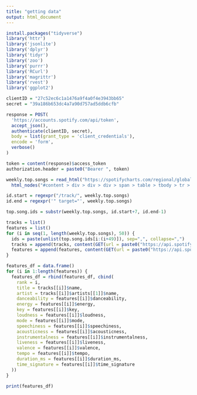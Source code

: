 ```yaml
---
title: "getting data"
output: html_document
---
```


```r

install.packages("tidyverse")
library('httr')
library('jsonlite')
library('dplyr')
library('tidyr')
library('zoo')
library('purrr')
library('RCurl')
library('magrittr')
library('rvest')
library('ggplot2')

```

```r

clientID = "27c52ec6c1a1476a9f4a0f4e3943bb65"
secret = "39a186b653dc4a7a90d757ad5ddb6cfb"

response = POST(
  'https://accounts.spotify.com/api/token',
  accept_json(),
  authenticate(clientID, secret),
  body = list(grant_type = 'client_credentials'),
  encode = 'form',
  verbose()
)

token = content(response)$access_token
authorization.header = paste0("Bearer ", token)

weekly.top.songs = read_html("https://spotifycharts.com/regional/global/weekly/latest") %>%
  html_nodes("#content > div > div > div > span > table > tbody > tr > td.chart-table-image > a")

id.start = regexpr("/track/", weekly.top.songs)
id.end = regexpr('" target="', weekly.top.songs)

top.song.ids = substr(weekly.top.songs, id.start+7, id.end-1)

tracks = list()
features = list()
for (i in seq(1, length(weekly.top.songs), 50)) {
  ids = paste(unlist(top.song.ids[i:(i+49)]), sep=",", collapse=",")
  tracks = append(tracks, content(GET(url = paste0("https://api.spotify.com/v1/tracks?ids=", ids), config = add_headers(authorization = authorization.header)))$tracks)
  features = append(features, content(GET(url = paste0("https://api.spotify.com/v1/audio-features?ids=", ids), config = add_headers(authorization = authorization.header)))$audio_features)
}

features_df = data.frame()
for (i in 1:length(features)) {
  features_df = rbind(features_df, cbind(
    rank = i,
    title = tracks[[i]]$name,
    artist = tracks[[i]]$artists[[1]]$name,
    danceability = features[[i]]$danceability,
    energy = features[[i]]$energy,
    key = features[[i]]$key,
    loudness = features[[i]]$loudness,
    mode = features[[i]]$mode,
    speechiness = features[[i]]$speechiness,
    acousticness = features[[i]]$acousticness,
    instrumentalness = features[[i]]$instrumentalness,
    liveness = features[[i]]$liveness,
    valence = features[[i]]$valence,
    tempo = features[[i]]$tempo,
    duration_ms = features[[i]]$duration_ms,
    time_signature = features[[i]]$time_signature
  ))
}

print(features_df)

```
